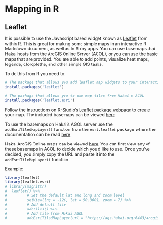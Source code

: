 # Mapping in R

## Leaflet

It is possible to use the Javascript based widget known as [Leaflet](https://rstudio.github.io/leaflet/) from within R. This is great for making some simple maps in an interactive R Markdown document, as well as in Shiny apps. You can use basemaps that Hakai hosts from the ArcGIS Online Server (AGOL), or you can use the basic maps that are provided. You are able to add points, visualize heat maps, legends, cloropleths, and other simple GIS tasks.

To do this from R you need to:

```r
# The package that allows you add leaflet map widgets to your interactive web documents:
install.packages('leaflet')

# The package that allows you to use map tiles from Hakai's AGOL
install.packages('leaflet.esri')


```


Follow the instructions on R-Studio's [Leaflet package webpage](https://rstudio.github.io/leaflet/) to create your map. The included basemaps can be viewed [here](https://leaflet-extras.github.io/leaflet-providers/preview/index.html)

To use the basemaps on Hakai's AGOL server use the `addEsriTiledMapLayer()` function from the `esri.leaflet` package where the documentation can be read [here](https://bhaskarvk.github.io/leaflet.esri/reference/addEsriTiledMapLayer.html)


Hakai ArcGIS Online maps can be viewed [here](https://ags.hakai.org:6443/arcgis/rest/services/AGOL_basemaps/). You can first view any of these basemaps in AGOL to decide which you'd like to use. Once you've decided, you simply copy the URL and paste it into the `addEsriTileMapLayer()` function

Example:

```r
library(leaflet)
library(leaflet.esri)
# library(magrittr)
#  leaflet() %>%
#         # Set the default lat and long and zoom level 
#         setView(lng = -126, lat = 50.3601, zoom = 7) %>% 
#         # Add default tile
#         addTiles() %>% 
#         # Add tile from Hakai AGOL 
#         addEsriTiledMapLayer(url = "https://ags.hakai.org:6443/arcgis/rest/services/AGOL_basemaps/Marine_charts/MapServer")

```



